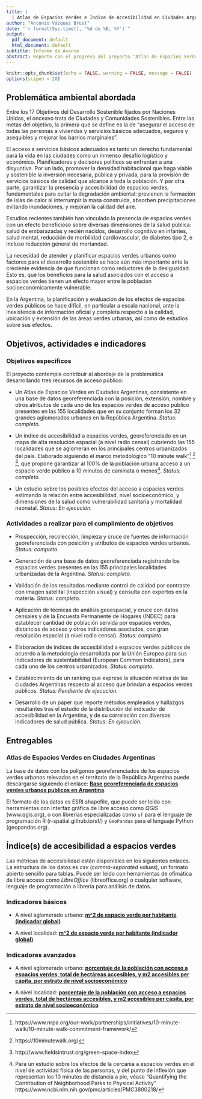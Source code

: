 ```yaml
---
title: | 
  | Atlas de Espacios Verdes e Índice de Accesibilidad en Ciudades Argentinas
author: "Antonio Vázquez Brust"
date: "`r format(Sys.time(), '%d de %B, %Y')`"
output:
  pdf_document: default
  html_document: default
subtitle: Informe de Avance
abstract: Reporte con el progreso del proyecto "Atlas de Espacios Verdes en Ciudadades Argentinas", realizado en el marco del programa *Ciudades Argentinas Sostenibles e Inclusivas*, de la Fundación Bunge y Born, con apoyo del Fondo para la Conservación Ambiental (FOCA) 10^ma^ edición - "Biodiversidad, Energía y Ambientes Urbanos"
---
```


```r
knitr::opts_chunk$set(echo = FALSE, warning = FALSE, message = FALSE)
options(scipen = 20)
```


## Problemática ambiental abordada

Entre los 17 Objetivos del Desarrollo Sostenible fijados por Naciones Unidas, el onceavo trata de Ciudades y Comunidades Sostenibles. Entre las metas del objetivo, la primera que se define es la de “asegurar el acceso de todas las personas a viviendas y servicios básicos adecuados, seguros y asequibles y mejorar los barrios marginales”.

El acceso a servicios básicos adecuados es tanto un derecho fundamental para la vida en las ciudades como un inmenso desafío logístico y económico. Planificadores y decisores políticos se enfrentan a una disyuntiva. Por un lado, promover la densidad habitacional que haga viable y sostenible la inversión necesaria, pública y privada, para la provisión de servicios básicos de calidad que alcance a toda la población. Y por otra parte, garantizar la presencia y accesibilidad de espacios verdes, fundamentales para evitar la degradación ambiental: previenen la formación de islas de calor al interrumpir la masa construida, absorben precipitaciones evitando inundaciones, y mejoran la calidad del aire. 

Estudios recientes también han vinculado la presencia de espacios verdes con un efecto beneficioso sobre diversas dimensiones de la salud pública: salud de embarazadas y recién nacidos, desarrollo cognitivo en infantes, salud mental, reducción de morbilidad cardiovascular, de diabetes tipo 2, e incluso reducción general de mortandad.  

La necesidad de atender y planificar espacios verdes urbanos como factores para el desarrollo sostenible se hace aún más importante ante la creciente evidencia de que funcionan como reductores de la desigualdad. Esto es, que los beneficios para la salud asociados con el acceso a espacios verdes tienen un efecto mayor entre la población socioeconómicamente vulnerable.

En la Argentina, la planificación y evaluación de los efectos de espacios verdes públicos se hace difícil, en particular a escala nacional, ante la inexistencia de información oficial y completa respecto a la calidad, ubicación y extensión de las áreas verdes urbanas, así como de estudios sobre sus efectos.

## Objetivos, actividades e indicadores

### Objetivos específicos

El  proyecto contempla contribuir al abordaje de la problemática desarrollando tres recursos de acceso público:

- Un Atlas de Espacios Verdes en Ciudades Argentinas, consistente en una base de datos georeferenciada con la posición, extensión, nombre y otros atributos de cada uno de los espacios verdes de acceso público presentes en las 155 localidades que en su conjunto forman los 32 grandes aglomerados urbanos en la República Argentina. _Status: completo._

- Un índice de accesibilidad a espacios verdes, georeferenciado en un mapa de alta resolución espacial (a nivel radio censal) cubriendo las 155 localidades que se aglomeran en los principales centros urbanizados del país. Elaborado siguiendo el marco metodológico “10 minute walk”[^1] [^2] [^3], que propone garantizar al 100% de la población urbana acceso a un espacio verde público a 10 minutos de caminata o menos[^4]. _Status: completo._

[^1]: https://www.nrpa.org/our-work/partnerships/initiatives/10-minute-walk/10-minute-walk-commitment-framework/
[^2]: https://10minutewalk.org/
[^3]: http://www.fieldsintrust.org/green-space-index
[^4]: Para un estudio sobre los efectos de la cercania a espacios verdes en el nivel de actividad física de las personas, y del punto de inflexión que representan los 10 minutos de distancia a pie, véase "Quantifying the Contribution of Neighborhood Parks to Physical Activity" https://www.ncbi.nlm.nih.gov/pmc/articles/PMC3800218/


- Un estudio sobre los posibles efectos del acceso a espacios verdes estimando la relación entre accesibilidad, nivel socioeconómico, y dimensiones de la salud como vulnerabilidad sanitaria y mortalidad neonatal. _Status: En ejecución._

### Actividades a realizar para el cumplimiento de objetivos

- Prospección, recolección, limpieza y cruce de fuentes de información georeferenciada con posición y atributos de espacios verdes urbanos. _Status: completo._

- Generación de una base de datos georeferenciada registrando los espacios verdes presentes en las 155 principales localidades urbanizadas de la Argentina. _Status: completo._

- Validación de los resultados mediante control de calidad por contraste con imagen satelital (inspección visual) y consulta con expertos en la materia. _Status: completo._

- Aplicación de técnicas de análisis geoespacial, y cruce con datos censales y de la Encuesta Permanente de Hogares (INDEC) para establecer cantidad de población servida por espacios verdes, distancias de acceso y otros indicadores asociados, con gran resolución espacial (a nivel radio censal). _Status: completo._

- Elaboración de índices de accesibilidad a espacios verdes públicos de acuerdo a la metodología desarrollada por la Unión Europea para sus indicadores de sustentabilidad (European Common Indicators), para cada uno de los centros urbanizados. _Status: completo._

- Establecimiento de un ranking que exprese la situación relativa de las ciudades Argentinas respecto al acceso que brindan a espacios verdes públicos. _Status: Pendiente de ejecución._

- Desarrollo de un paper que reporte métodos empleados y hallazgos resultantes tras el estudio de la distribución del indicador de accesibilidad en la Argentina, y de su correlación con diversos indicadores de salud pública. _Status: En ejecución._

## Entregables

### Atlas de Espacios Verdes en Ciudades Argentinas

La base de datos con los polígonos georeferenciados de los espacios verdes urbanos relevados en el territorio de la República Argentina puede descargarse siguiendo el enlace: __[Base georeferenciada de espacios verdes urbanos publicos en Argentina](https://github.com/bitsandbricks/atlas_espacios_verdes/tree/master/data/processed/osm)__. 


El formato de los datos es ESRI shapefile, que puede ser leído con herramientas con interfaz gráfica de libre acceso como _QGIS_ (www.qgis.org), o con librerías especializadas como `sf` para el lenguaje de programación R (r-spatial.github.io/sf/) y `GeoPandas` para el lenguaje Python (geopandas.org).


## Índice(s) de accesibilidad a espacios verdes

Las métricas de accesibilidad están disponibles en los siguientes enlaces. La estructura de los datos es _csv_ (_comma-separated values_), un formato abierto sencillo para tablas. Puede ser leído con herramientas de ofimática de libre acceso como _LibreOffice_ (libreoffice.org) o cualquier software, lenguaje de programación o librería para análisis de datos.


### Indicadores básicos

- A nivel aglomerado urbano: __[m^2 de espacio verde por habitante (indicador global)](https://raw.githubusercontent.com/bitsandbricks/atlas_espacios_verdes/master/data/processed/metricas/m2_espacio_verde_por_habitante_aglomerados.csv)__

- A nivel localidad: __[m^2 de espacio verde por habitante (indicador global)](https://raw.githubusercontent.com/bitsandbricks/atlas_espacios_verdes/master/data/processed/metricas/accesibilidad_espacios_verdes_localidades.csv)__

### Indicadores avanzados

- A nivel aglomerado urbano: __[porcentaje de la población con acceso a espacios verdes, total de hectáreas accesibles, y m2 accesibles per cápita, por estrato de nivel socioeconómico](https://raw.githubusercontent.com/bitsandbricks/atlas_espacios_verdes/master/data/processed/metricas/accesibilidad_espacios_verdes_aglomerados.csv)__

- A nivel localidad: __[porcentaje de la población con acceso a espacios verdes, total de hectáreas accesibles, y m2 accesibles per cápita, por estrato de nivel socioeconómico](https://raw.githubusercontent.com/bitsandbricks/atlas_espacios_verdes/master/data/processed/metricas/accesibilidad_espacios_verdes_localidades.csv)__

